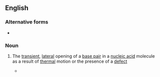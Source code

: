 ==English==

===Alternative forms===
* {{l|en|base pair breathing}}

===Noun===
{{en-noun|head=[[base]]-[[pair]] [[breathing]]|-}}

# {{lb|en|genetics}} The [[transient]], [[lateral]] opening of a [[base pair]] in a [[nucleic acid]] molecule as a result of [[thermal]] motion or the presence of a [[defect]]
#* {{quote-book|lang=en|title=Mechanisms of DNA Damage and Repair: Implications for Carcinogenesis and Risk Assessment|year=2013|author=Michael G. Simic|passage=Intercalation is an energetically favourable process, and thus relates to the dynamic '''base-pair breathing''' properties of DNA itself.|url=https://books.google.com/books?id=d6bwBwAAQBAJ&lpg=PA258&dq=%22base-pair%20breathing%22&pg=PA258#v=onepage&q=%22base-pair%20breathing%22&f=false}}